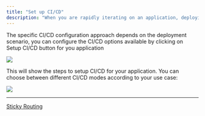 ```yaml
---
title: "Set up CI/CD"
description: "When you are rapidly iterating on an application, deploying it manually repeatedly can become tedious. Also, everybody working on the codebase then needs to know how to deploy. To streamline this, you can setup CI/CD pipeline which can automate application deployments on TrueFoundry based on specific triggers, such as image creation or commit merging to the main branch."
---
```


The specific CI/CD configuration approach depends on the deployment scenario, you can configure the CI/CD options available by clicking on Setup CI/CD button for you application

![](/images/docs/2761c700216d55134101b245a63e507f003d66803014256cd5b5939719ad56de-image.png)

This will show the steps to setup CI/CD for your application. You can choose between different CI/CD modes according to your use case:

![](/images/docs/846b636b43f79a90a45597506f65c4107f526d0083f5be7e655513432c709250-image.png)

***

[Sticky Routing](/docs/sticky-routing)
